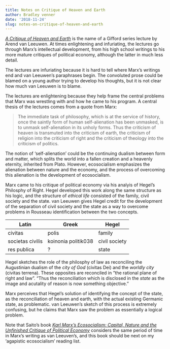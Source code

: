 ```yaml
---
title: Notes on Critique of Heaven and Earth
author: Bradley venner
date: '2018-11-24'
slug: notes-on-critique-of-heaven-and-earth
---
```


[*A Critique of Heaven and Earth*](https://www.giffordlectures.org/lectures/critique-heaven-and-earth) is the name of a Gifford series lecture by Arend van Leeuwen.  At times enlightening and infuriating, the lectures go through Marx's intellectual development, from his high school writings to his more mature critiques of political economy, although the latter in much less detail.  

The lectures are infuriating because it is hard to tell where Marx's writings end and van Leeuwen's paraphrases begin.  The convoluted prose could be blamed on a young author trying to develop his thoughts, but it is not clear how much van Leeuwen is to blame.

The lectures are enlightening because they help frame the central problems that Marx was wrestling with and how he came to his program.  A central thesis of the lectures comes from a quote from Marx:

> The immediate task of philosophy, which is at the service of history, once the saintly form of human self-alienation has been unmasked, is to unmask self-alienation in its unholy forms. Thus the criticism of heaven is transmuted into the criticism of earth, the criticism of religion into the criticism of right and the criticism of theology into the criticism of politics.

The notion of 'self-alienation' could be the continuing dualism between form and matter, which splits the world into a fallen creation and a heavenly eternity, inherited from Plato.  However, ecosocialism emphasizes the alienation between nature and the economy, and the process of overcoming this alienation is the development of ecosocialism.

Marx came to his critique of political economy via his analyis of Hegel's Philosphy of Right.  Hegel developed this work along the same structure as his logic, and the structure of *ethical life* consisted of the family, civil society and the state.  van Leeuwen gives Hegel credit for the development of the separation of civil society and the state as a way to overcome problems in Rousseau identification between the two concepts.  

| Latin | Greek | Hegel |
|-------|-------|-------|
| civitas | polis | family |
| societas civilis | koinonia politik\U0038 | civil society |
| res publica | ? | state |

Hegel sketches the role of the philosphy of law as reconciling the Augustinian dualism of the *city of God* (civitas Dei) and the *worldly city* (civitas terrena).  These opposites are reconciled in "the rational plane of right and law".  "Thus the reconciliation which is disclosed in the *state* as the image and acutality of reason is now something objective."

Marx perceives that Hegel's solution of identifying the concept of the state, as the reconciliation of heaven and earth, with the actual existing Germanic state, as problematic.  van Leeuwen's sketch of this process is extremely confusing, but he claims that Marx saw the problem as essentially a logical problem.  

Note that Saito's book [*Karl Marx's Ecosocialism:  Capital, Nature and the Unfinished Critique of Political Economy*](https://monthlyreview.org/product/karl_marxs_ecosocialism/) considers the same period of time in Marx's writing as van Leeuven's, and this book should be next on my 'agapistic ecosocialism' reading list.
